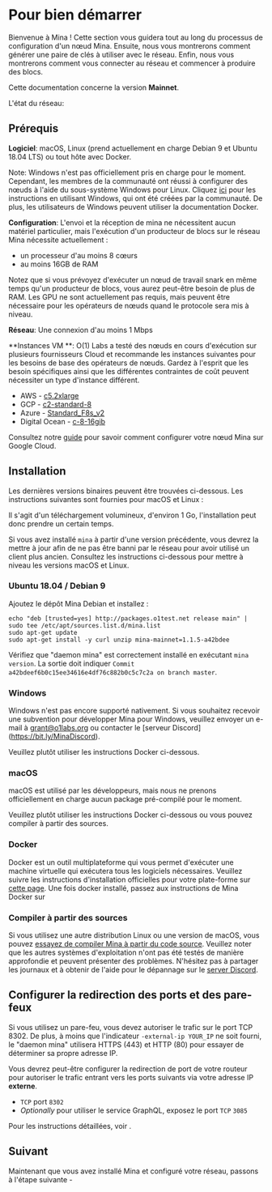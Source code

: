 
# Pour bien démarrer

Bienvenue à Mina ! Cette section vous guidera tout au long du processus de configuration d'un nœud Mina. Ensuite, nous vous montrerons comment générer une paire de clés à utiliser avec le réseau. Enfin, nous vous montrerons comment vous connecter au réseau et commencer à produire des blocs. 

<Alert>

Cette documentation concerne la version **Mainnet**.

L'état du réseau: <StatusBadge service="Network" />

</Alert>

## Prérequis

**Logiciel**: macOS, Linux (prend actuellement en charge Debian 9 et Ubuntu 18.04 LTS) ou tout hôte avec Docker.

Note: Windows n'est pas officiellement pris en charge pour le moment. Cependant, les membres de la communauté ont réussi à configurer des nœuds à l'aide du sous-système Windows pour Linux.  Cliquez [ici](https://minawiki.com/index.php?title=Mina_on_Windows) pour les instructions en utilisant Windows, qui ont été créées par la communauté. De plus, les utilisateurs de Windows peuvent utiliser la documentation Docker. 

**Configuration**: L'envoi et la réception de mina ne nécessitent aucun matériel particulier, mais l'exécution d'un producteur de blocs sur le réseau Mina nécessite actuellement : 

- un processeur d'au moins 8 cœurs 
- au moins 16GB de RAM

Notez que si vous prévoyez d'exécuter un nœud de travail snark en même temps qu'un producteur de blocs, vous aurez peut-être besoin de plus de RAM. Les GPU ne sont actuellement pas requis, mais peuvent être nécessaire pour les opérateurs de nœuds quand le protocole sera mis à niveau. 

**Réseau**: Une connexion d'au moins 1 Mbps 

**Instances VM **:
O(1) Labs a testé des nœuds en cours d'exécution sur plusieurs fournisseurs Cloud et recommande les instances suivantes pour les besoins de base des opérateurs de nœuds. Gardez à l'esprit que les besoin spécifiques ainsi que les différentes contraintes de coût peuvent nécessiter un type d'instance différent. 

- AWS - [c5.2xlarge](https://www.ec2instances.info/?filter=c5.2xl&region=us-west-2&cost_duration=daily&selected=c5.2xlarge)
- GCP - [c2-standard-8](https://cloud.google.com/compute/docs/machine-types)
- Azure - [Standard_F8s_v2](https://docs.microsoft.com/en-us/azure/virtual-machines/windows/sizes-compute#fsv2-series-1)
- Digital Ocean - [c-8-16gib](https://cloud.digitalocean.com/droplets/new?size=c-8-16gib)

Consultez notre [guide](https://youtu.be/M9lE2lgyVEo) pour savoir comment configurer votre nœud Mina sur Google Cloud.

## Installation

Les dernières versions binaires peuvent être trouvées ci-dessous. Les instructions suivantes sont fournies pour macOS et Linux : 

Il s'agit d'un téléchargement volumineux, d'environ 1 Go, l'installation peut donc prendre un certain temps. 

<Alert kind="Attention">

Si vous avez installé `mina` à partir d'une version précédente, vous devrez la mettre à jour afin de ne pas être banni par le réseau pour avoir utilisé un client plus ancien.  Consultez les instructions ci-dessous pour mettre à niveau les versions macOS et Linux. 

</Alert>

### Ubuntu 18.04 / Debian 9

Ajoutez le dépôt Mina Debian et installez : 

```
echo "deb [trusted=yes] http://packages.o1test.net release main" | sudo tee /etc/apt/sources.list.d/mina.list
sudo apt-get update
sudo apt-get install -y curl unzip mina-mainnet=1.1.5-a42bdee
```

Vérifiez que "daemon mina" est correctement installé en exécutant `mina version`. La sortie doit indiquer `Commit a42bdeef6b0c15ee34616e4df76c882b0c5c7c2a on branch master`. 

### Windows

Windows n'est pas encore supporté nativement. Si vous souhaitez recevoir une subvention pour développer Mina pour Windows, veuillez envoyer un e-mail à grant@o1labs.org ou contacter le [serveur Discord] (https://bit.ly/MinaDiscord).

Veuillez plutôt utiliser les instructions Docker ci-dessous. 

### macOS

macOS est utilisé par les développeurs, mais nous ne prenons officiellement en charge aucun package pré-compilé pour le moment. 

Veuillez plutôt utiliser les instructions Docker ci-dessous ou vous pouvez compiler à partir des sources. 

### Docker

Docker est un outil multiplateforme qui vous permet d'exécuter une machine virtuelle qui exécutera tous les logiciels nécessaires. Veuillez suivre les instructions d'installation officielles pour votre plate-forme sur [cette page](https://docs.docker.com/get-docker/). Une fois docker installé, passez aux instructions de Mina Docker sur <DocLink copy="Se connecter au réseau " url="/using-mina/connecting" />

### Compiler à partir des sources

Si vous utilisez une autre distribution Linux ou une version de macOS, vous pouvez [essayez de compiler Mina à partir du code source](https://github.com/MinaProtocol/mina/blob/master/README-dev.md#building-mina). Veuillez noter que les autres systèmes d'exploitation n'ont pas été testés de manière approfondie et peuvent présenter des problèmes. N'hésitez pas à partager les journaux et à obtenir de l'aide pour le dépannage sur le [server Discord](https://bit.ly/MinaDiscord).

## Configurer la redirection des ports et des pare-feux

Si vous utilisez un pare-feu, vous devez autoriser le trafic sur le port TCP 8302. De plus, à moins que l'indicateur `-external-ip YOUR_IP` ne soit fourni, le "daemon mina" utilisera HTTPS (443) et HTTP (80) pour essayer de déterminer sa propre adresse IP. 

Vous devrez peut-être configurer la redirection de port de votre routeur pour autoriser le trafic entrant vers les ports suivants via votre adresse IP **externe**. 

- `TCP` port `8302`
- _Optionally_ pour utiliser le service GraphQL, exposez le port `TCP` `3085` 

Pour les instructions détaillées, voir <DocLink copy="ce guide" url="/troubleshooting#port-forwarding" />. 

## Suivant

Maintenant que vous avez installé Mina et configuré votre réseau, passons à l'étape suivante - <DocLink copy="générer une paire de clés !" url="/using-mina/keypair" />
